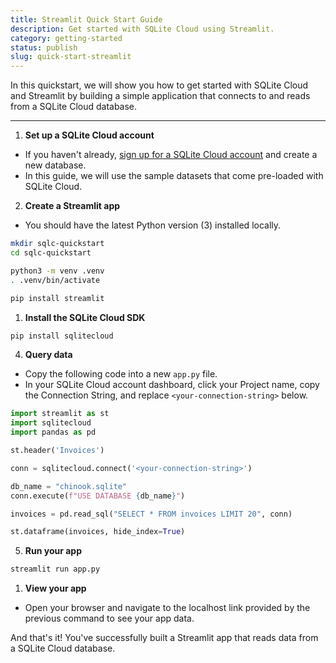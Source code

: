 ```yaml
---
title: Streamlit Quick Start Guide
description: Get started with SQLite Cloud using Streamlit.
category: getting-started
status: publish
slug: quick-start-streamlit
---
```


In this quickstart, we will show you how to get started with SQLite Cloud and Streamlit by building a simple application that connects to and reads from a SQLite Cloud database.

---

1. **Set up a SQLite Cloud account**
  - If you haven't already, [sign up for a SQLite Cloud account](https://sqlitecloud.io/register) and create a new database.
  - In this guide, we will use the sample datasets that come pre-loaded with SQLite Cloud.

2. **Create a Streamlit app**
  - You should have the latest Python version (3) installed locally.

```bash
mkdir sqlc-quickstart
cd sqlc-quickstart

python3 -m venv .venv
. .venv/bin/activate

pip install streamlit
```

1. **Install the SQLite Cloud SDK**

```bash
pip install sqlitecloud
```

4. **Query data**
  - Copy the following code into a new `app.py` file.
  - In your SQLite Cloud account dashboard, click your Project name, copy the Connection String, and replace `<your-connection-string>` below.

```py
import streamlit as st
import sqlitecloud
import pandas as pd

st.header('Invoices')

conn = sqlitecloud.connect('<your-connection-string>')

db_name = "chinook.sqlite"
conn.execute(f"USE DATABASE {db_name}")

invoices = pd.read_sql("SELECT * FROM invoices LIMIT 20", conn)

st.dataframe(invoices, hide_index=True)
```

5. **Run your app**

```bash
streamlit run app.py
```

1. **View your app**
  - Open your browser and navigate to the localhost link provided by the previous command to see your app data.

And that's it! You've successfully built a Streamlit app that reads data from a SQLite Cloud database.